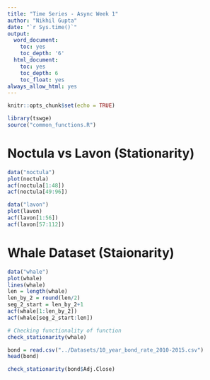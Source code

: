 ```yaml
---
title: "Time Series - Async Week 1"
author: "Nikhil Gupta"
date: "`r Sys.time()`"
output:
  word_document:
    toc: yes
    toc_depth: '6'
  html_document:
    toc: yes
    toc_depth: 6
    toc_float: yes
always_allow_html: yes
---
```


```r
knitr::opts_chunk$set(echo = TRUE)
```

```r
library(tswge)
source("common_functions.R")
```

# Noctula vs Lavon (Stationarity)

```r
data("noctula")
plot(noctula)
acf(noctula[1:48])
acf(noctula[49:96])
```

```r
data("lavon") 
plot(lavon)
acf(lavon[1:56])
acf(lavon[57:112])
```


# Whale Dataset (Staionarity)

```r
data("whale")
plot(whale)
lines(whale)
len = length(whale)
len_by_2 = round(len/2)
seg_2_start = len_by_2+1
acf(whale[1:len_by_2])
acf(whale[seg_2_start:len])
```

```r
# Checking functionality of function
check_stationarity(whale)
```


```r
bond = read.csv("../Datasets/10_year_bond_rate_2010-2015.csv")
head(bond)

check_stationarity(bond$Adj.Close)

```

```r

```



